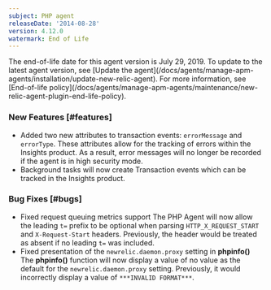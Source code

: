 ```yaml
---
subject: PHP agent
releaseDate: '2014-08-28'
version: 4.12.0
watermark: End of Life
---
```


<Callout variant="important">
  The end-of-life date for this agent version is July 29, 2019. To update to the latest agent version, see [Update the agent](/docs/agents/manage-apm-agents/installation/update-new-relic-agent). For more information, see [End-of-life policy](/docs/agents/manage-apm-agents/maintenance/new-relic-agent-plugin-end-life-policy).
</Callout>

### New Features [#features]

* Added two new attributes to transaction events: `errorMessage` and `errorType`. These attributes allow for the tracking of errors within the Insights product. As a result, error messages will no longer be recorded if the agent is in high security mode.
* Background tasks will now create Transaction events which can be tracked in the Insights product.

### Bug Fixes [#bugs]

* Fixed request queuing metrics support
  The PHP Agent will now allow the leading `t=` prefix to be optional when parsing `HTTP_X_REQUEST_START` and `X-Request-Start` headers. Previously, the header would be treated as absent if no leading `t=` was included.
* Fixed presentation of the `newrelic.daemon.proxy` setting in **phpinfo()**
  The **phpinfo()** function will now display a value of no value as the default for the `newrelic.daemon.proxy` setting. Previously, it would incorrectly display a value of `***INVALID FORMAT***`.

